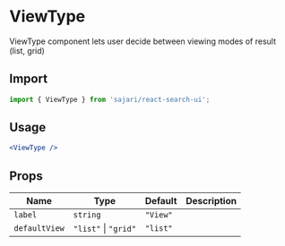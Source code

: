 
<SEO title="ViewType" description="ViewType component lets user decide between viewing modes of result (list, grid)" />

# ViewType

ViewType component lets user decide between viewing modes of result (list, grid)

## Import

```js
import { ViewType } from 'sajari/react-search-ui';
```

## Usage

```jsx
<ViewType />
```

## Props

| Name          | Type                 | Default  | Description |
| ------------- | -------------------- | -------- | ----------- |
| `label`       | `string`             | `"View"` |             |
| `defaultView` | `"list"` \| `"grid"` | `"list"` |             |
